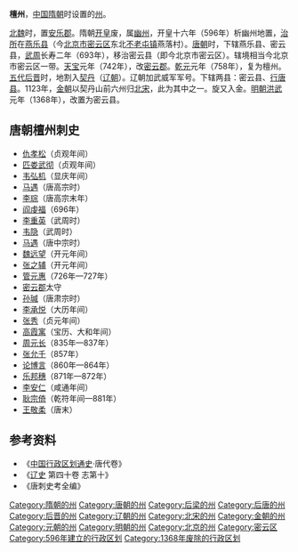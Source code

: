 '''檀州'''，[[中国|中国]][[隋朝|隋朝]]时设置的[[州|州]]。

[[北魏|北魏]]时，置[[安乐郡_(北魏)|安乐郡]]。隋朝[[开皇|开皇]]废，属[[幽州|幽州]]，开皇十六年（596年）析幽州地置，[[治所|治所]]在[[燕乐县|燕乐县]]（今[[北京市|北京市]][[密云区|密云区]]东北[[不老屯镇|不老屯镇]]燕落村）。[[唐朝|唐朝]]时，下辖燕乐县、密云县，[[武周|武周]]长寿二年（693年），移治密云县（即今北京市密云区）。辖境相当今北京市密云区一带。[[天宝_(唐朝)|天宝]]元年（742年），改[[密云郡|密云郡]]。[[乾元_(唐朝)|乾元]]元年（758年），复为檀州。[[五代|五代]][[后晋|后晋]]时，地割入[[契丹|契丹]]（[[辽朝|辽朝]]）。辽朝加武威军军号。下辖两县：密云县、[[行唐县_(遼朝)|行唐县]]。1123年，[[金朝|金朝]]以契丹山前六州归[[北宋|北宋]]，此为其中之一。旋又入金。[[明朝|明朝]][[洪武|洪武]]元年（1368年），改置为密云县。

== 唐朝檀州刺史 ==
*[[仇孝松|仇孝松]]（贞观年间）
*[[匹娄武彻|匹娄武彻]]（贞观年间）
*[[韦弘机|韦弘机]]（显庆年间）
*[[马遇|马遇]]（唐高宗时）
*[[李琮|李琮]]（唐高宗末年）
*[[阎虔福|阎虔福]]（696年）
*[[李重英|李重英]]（武周时）
*[[韦隐|韦隐]]（武周时）
*[[马遇|马遇]]（唐中宗时）
*[[魏远望|魏远望]]（开元年间）
*[[张之辅|张之辅]]（开元年间）
*[[管元惠|管元惠]]（726年—727年）
*[[密云郡|密云郡]]太守
*[[孙瑊|孙瑊]]（唐肃宗时）
*[[李承悦|李承悦]]（大历年间）
*[[张秀|张秀]]（贞元年间）
*[[高霞寓|高霞寓]]（宝历、大和年间）
*[[周元长|周元长]]（835年—837年）
*[[张允千|张允千]]（857年）
*[[论博言|论博言]]（860年—864年）
*[[乐邦穗|乐邦穗]]（871年—872年）
*[[李安仁|李安仁]]（咸通年间）
*[[耿宗倚|耿宗倚]]（乾符年间—881年）
*[[王敬柔|王敬柔]]（唐末）

== 参考资料 ==
*《[[中国行政区划通史|中国行政区划通史]]·唐代卷》
*《[[辽史|辽史]] 第四十卷 志第十》
*《唐刺史考全编》

{{唐朝行政區劃|nocat}}
{{五代行政區劃|nocat}}
{{辽朝行政区划|nocat}}

{{DEFAULTSORT:T}}
[[Category:隋朝的州|Category:隋朝的州]] 
[[Category:唐朝的州|Category:唐朝的州]]
[[Category:后梁的州|Category:后梁的州]]
[[Category:后唐的州|Category:后唐的州]]
[[Category:后晋的州|Category:后晋的州]]
[[Category:辽朝的州|Category:辽朝的州]]
[[Category:北宋的州|Category:北宋的州]] 
[[Category:金朝的州|Category:金朝的州]]
[[Category:元朝的州|Category:元朝的州]]
[[Category:明朝的州|Category:明朝的州]] 
[[Category:北京的州|Category:北京的州]]
[[Category:密云区|Category:密云区]]
[[Category:596年建立的行政区划|Category:596年建立的行政区划]] 
[[Category:1368年废除的行政区划|Category:1368年废除的行政区划]]